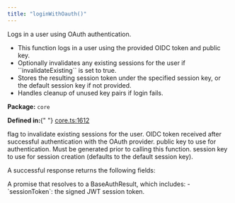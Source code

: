 ```yaml
---
title: "loginWithOauth()"
---
```



<H3Bordered text="Overview" />

Logs in a user using OAuth authentication.

<ul>
  <li>
    This function logs in a user using the provided OIDC token and public key.
  </li>
  <li>
    Optionally invalidates any existing sessions for the user if
    ``invalidateExisting`` is set to true.
  </li>
  <li>
    Stores the resulting session token under the specified session key, or the
    default session key if not provided.
  </li>
  <li>Handles cleanup of unused key pairs if login fails.</li>
</ul>

<p>
  <strong>Package:</strong> <code>core</code>
</p>

<p>
  <strong>Defined in:</strong>{" "}
  <a href="https://github.com/tkhq/sdk/blob/main/packages/core/src/__clients__/core.ts#L1612">
    core.ts:1612
  </a>
</p>

<H3Bordered text="Parameters" />

<ParamField body="params" type="object" required={true} path="params">
  <Expandable title="params details">
    <NestedParam
      parentKey="params"
      childKey="invalidateExisting"
      type="boolean"
      required={false}
    >
      flag to invalidate existing sessions for the user.
    </NestedParam>
    <NestedParam
      parentKey="params"
      childKey="oidcToken"
      type="string"
      required={true}
    >
      OIDC token received after successful authentication with the OAuth
      provider.
    </NestedParam>
    <NestedParam
      parentKey="params"
      childKey="publicKey"
      type="string"
      required={true}
    >
      public key to use for authentication. Must be generated prior to calling
      this function.
    </NestedParam>
    <NestedParam
      parentKey="params"
      childKey="sessionKey"
      type="string"
      required={false}
    >
      session key to use for session creation (defaults to the default session
      key).
    </NestedParam>
  </Expandable>
</ParamField>

<H3Bordered text="Response" />A successful response returns the following
fields:

<ResponseField name="returns" type="BaseAuthResult" required={true}>
  A promise that resolves to a BaseAuthResult, which includes: - `sessionToken`:
  the signed JWT session token.
</ResponseField>
